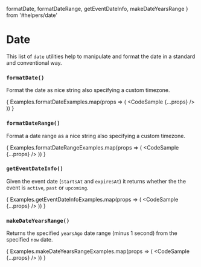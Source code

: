   formatDate,
  formatDateRange,
  getEventDateInfo,
  makeDateYearsRange
} from '#helpers/date'

# Date

This list of `date` utilities help to manipulate and format the date in a standard and conventional way.
<br />

### `formatDate()`

Format the date as nice string also specifying a custom timezone.

{
  Examples.formatDateExamples.map(props => (
    <CodeSample {...props} />
  ))
}


### `formatDateRange()`

Format a date range as a nice string also specifying a custom timezone.

{
  Examples.formatDateRangeExamples.map(props => (
    <CodeSample {...props} />
  ))
}


### `getEventDateInfo()`

Given the event date (`startsAt` and `expiresAt`) it returns whether the the event is `active`, `past` or `upcoming`.

{
  Examples.getEventDateInfoExamples.map(props => (
    <CodeSample {...props} />
  ))
}


### `makeDateYearsRange()`

Returns the specified `yearsAgo` date range (minus 1 second) from the specified `now` date.

{
  Examples.makeDateYearsRangeExamples.map(props => (
    <CodeSample {...props} />
  ))
}
